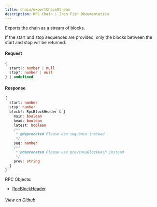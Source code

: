 ```yaml
---
title: chain/exportChainStream
description: RPC Chain | Iron Fish Documentation
---
```


Exports the chain as a stream of blocks.

If the start and stop sequences are provided, only the blocks between the start and
stop will be returned.

#### Request

```ts
{
  start?: number | null
  stop?: number | null
} | undefined
```

#### Response

```ts
{
  start: number
  stop: number
  block?: RpcBlockHeader & {
    main: boolean
    head: boolean
    latest: boolean
    /**
     * @deprecated Please use sequence instead
     */
    seq: number
    /**
     * @deprecated Please use previousBlockHash instead
     */
    prev: string
  }
}
```

RPC Objects: 
- [RpcBlockHeader](/developers/documentation/rpc/objects/rpcBlockHeader)

###### [View on Github](https://github.com/iron-fish/ironfish/blob/master/ironfish/src/rpc/routes/chain/exportChainStream.ts)
